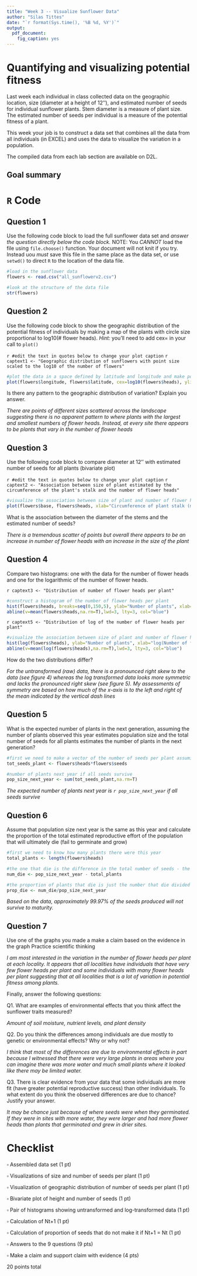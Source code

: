 ```yaml
---
title: "Week 3 -- Visualize Sunflower Data"
author: "Silas Tittes"
date: "`r format(Sys.time(), '%B %d, %Y')`"
output:
  pdf_document:
    fig_caption: yes
---
```


Quantifying and visualizing potential fitness
=============================================

Last week each individual in class collected data on the geographic location, 
size (diameter at a height of 12''), and estimated number of seeds for individual 
sunflower plants. Stem diameter is a measure of plant size. The estimated number 
of seeds per individual is a measure of the potential fitness of a plant. 

This week your job is to construct a data set that combines all the data from 
all individuals (in EXCEL) and uses the data to visualize the variation 
in a population. 

The compiled data from each lab section are available on D2L. 

Goal summary
-----------

\begin{center}
    \begin{tabular}{ | p{5.3cm} | p{5.3cm} | p{5.3cm} |}
    \hline
    \bf{What you should be able to do} & \bf{How it will be achieved } & 
    \bf{Questions to answer} \\
    \hline
    Assemble a large data set without error & 
    Combine several small spreadsheet into one large spreadsheet using EXCEL &
    \phantom{text} \\
    \hline
    Show the geographic distribution of the potential fitness of individuals &
    Make a map of the plants with circle size proportional to log(\# seeds) 
    using R &
    Is there any pattern to the geographic distribution of variation? 
    Explain you answer. \\
    \hline
    Compare diameter at 12'' with estimated number of seeds for 
    all plants (bivariate plot) &
    Construct a script in R &
    What is the association between the diameter of the stems and the 
    estimated number of seeds? \\
    \hline
    Compare two histograms for number of seeds per plant: one the 
    untransformed data and one with the data log-transformed &
    Construct a script in R &
    What is different about the two ways of summarizing the data? \\
    \hline
    Use the mean number of seeds per plant as an estimate of the intrinsic rate 
    of increase and, assuming the number of plants observed this year estimates
    population size, estimate the population size next year 
    (assume all seeds survive) &
    Construct a script in R &
    What is the expected number of plants next year if all seeds survive? \\
    \hline
    Assume that population size next year is the same as this year and 
    calculate the proportion of the total estimated reproductive effort of the 
    population that will ultimately die (fail to germinate and grow) &
    Construct a script in R & 
    Does the estimate of the fraction of seeds that will probably perish 
    indicate that there is a struggle for existence? Why or why not? \\
    \hline
    Use one of the graphs you made a make a claim based on the evidence 
    in the graph &
    Practice scientific thinking &
    \phantom{text} \\
    \hline
    \end{tabular}
\end{center}


`R` Code
========

Question 1
----------
Use the following code block to load the full sunflower data set and *answer the 
question directly below the code block.*
NOTE: You *CANNOT* load the file using `file.choose()` function. Your document
will not knit if you try. Instead uou *must* save this file in the same place 
as the data set, or use `setwd()` to direct `R` to the location of the 
data file.

```r
#load in the sunflower data
flowers <- read.csv("all_sunflowerv2.csv")

#look at the structure of the data file
str(flowers)
```


Question 2
----------
Use the following code block to show the geographic distribution of the 
potential fitness of individuals by making a map of the plants with 
circle size proportional to log10(\# flower heads). 
*Hint:* you'll need to add cex=<value> in your call to `plot()` 

`r #edit the text in quotes below to change your plot caption`
`r captext1 <- "Geographic distribution of sunflowers with point size scaled to the log10 of the number of flowers"`
```r
#plot the data in a space defined by latitude and longitude and make point size proportional to the log10 of number of flower heads
plot(flowers$longitude, flowers$latitude, cex=log10(flowers$heads), ylim=c(39.5,40.1), xlim=c(-105.3,-105.1), ylab="Latitude", xlab="Longtitude")

```
Is there any pattern to the geographic distribution of variation? 
Explain you answer.

*There are points of different sizes scattered across the landscape suggesting there is no apparent pattern to where plants with the largest and smallest numbers of flower heads. Instead, at every site there appears to be plants that vary in the number of flower heads*



Question 3
----------
Use the following code block to compare diameter at 12'' with 
estimated number of seeds for all plants (bivariate plot) 

`r #edit the text in quotes below to change your plot caption`
`r captext2 <- "Association between size of plant estimated by the circumference of the plant's stalk and the number of flower heads"`

```r
#visualize the association between size of plant and number of flower heads
plot(flowers$base, flowers$heads, xlab="Circumference of plant stalk (mm)", ylab="Number of flower heads")

```

What is the association between the diameter of the stems and the 
estimated number of seeds?

*There is a tremendous scatter of points but overall there appears to be an increase in number of flower heads with an increase in the size of the plant*




Question 4
----------
Compare two histograms: one with the data for the number of flower heads and one for the logarithmic of the number of flower heads. 

`r captext3 <- "Distribution of number of flower heads per plant"`

```r

#construct a histogram of the number of flower heads per plant
hist(flowers$heads, breaks=seq(0,150,5), ylab="Number of plants", xlab="Number of flower heads per plant", col="yellow", main="Histogram of number of flower heads per plant")
abline(v=mean(flowers$heads,na.rm=T),lwd=3, lty=3, col="blue")
```
`r captext5 <- "Distribution of log of the number of flower heads per plant"`

```r

#visualize the association between size of plant and number of flower heads
hist(log(flowers$heads), ylab="Number of plants", xlab="log(Number of flower heads per plant)", col="yellow", main="Histogram of log(flower heads)")
abline(v=mean(log(flowers$heads),na.rm=T),lwd=3, lty=3, col="blue")


```

How do the two distributions differ?

*For the untransformed (raw) data, there is a pronounced right skew to the data (see figure 4)  whereas the log transformed data looks more symmetric and lacks the pronounced right skew (see figure 5). My assessments of symmetry are based on how much of the x-axis is to the left and right of the mean indicated by the vertical dash lines*


Question 5
----------

What is the expected number of plants in the next generation, assuming the number of plants observed this year estimates population size and the total number of seeds for all plants estimates the number of plants in the next generation?  

```r
#first we need to make a vector of the number of seeds per plant assuming that the number of seeds in a single flower head estimates the number in each of the flower heads on the plant
tot_seeds_plant <- flowers$heads*flowers$seeds

#number of plants next year if all seeds survive
pop_size_next_year <- sum(tot_seeds_plant,na.rm=T)

```

*The expected number of plants next year is `r pop_size_next_year` if all seeds survive*


Question 6
----------
Assume that population size next year is the same as this year and 
calculate the proportion of the total estimated reproductive effort of the 
population that will ultimately die (fail to germinate and grow)

```r
#first we need to know how many plants there were this year 
total_plants <- length(flowers$heads)

#the one that die is the difference in the total number of seeds - the population size this year
num_die <- pop_size_next_year - total_plants

#the proportion of plants that die is just the number that die divided by the total that should exist if all seeds survive
prop_die <- num_die/pop_size_next_year
```

*Based on the data, approximately 99.97% of the seeds produced will not survive to maturity.*

Question 7
----------
Use one of the graphs you made a make a claim based on the evidence 
in the graph
Practice scientific thinking 

*I am most interested in the variation in the number of flower heads per plant at each locality. It appears that all localities have individuals that have very few flower heads per plant and some individuals with many flower heads per plant suggesting that at all localities that is a lot of variation in potential fitness among plants.*

Finally, answer the following questions:

Q1. What are examples of environmental effects that you think affect the sunflower traits measured? 

*Amount of soil moisture, nutrient levels, and plant density*

Q2. Do you think the differences among individuals are due mostly to genetic or environmental effects? Why or why not? 

*I think that most of the differences are due to environmental effects in part because I witnessed that there were very large plants in areas where you can imagine there was more water and much small plants where it looked like there may be limited water.*

Q3. There is clear evidence from your data that some individuals are more fit (have greater potential reproductive success) than other individuals. To what extent do you think the observed differences are due to chance? Justify your answer. 

*It may be chance just because of where seeds were when they germinated. If they were in sites with more water, they were larger and had more flower heads than plants that germinated and grew in drier sites.*


Checklist
=========

$\square$ Assembled data set (1 pt)

$\square$ Visualizations of size and number of seeds per plant (1 pt)

$\square$ Visualization of geographic distribution of number of seeds per plant (1 pt)

$\square$ Bivariate plot of height and number of seeds (1 pt)

$\square$ Pair of histograms showing untransformed and log-transformed data (1 pt)

$\square$ Calculation of Nt+1 (1 pt)

$\square$ Calculation of proportion of seeds that do not make it if Nt+1 = Nt (1 pt)

$\square$ Answers to the 9 questions (9 pts)

$\square$ Make a claim and support claim with evidence (4 pts)


20 points total